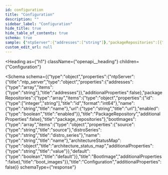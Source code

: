 ```yaml
---
id: configuration
title: "Configuration"
description: ""
sidebar_label: "Configuration"
hide_title: true
hide_table_of_contents: true
schema: true
sample: {"ntpServer":{"addresses":["string"]},"packageRepositories":[{"id":0,"name":"string","url":"string","enabled":true}],"bootImages":[{"source":"string","distroSeries":"string","name":"string","architectureStatusMap":{},"default":true}]}
custom_edit_url: null
---
```



<Heading
  as={"h1"}
  className={"openapi__heading"}
  children={"Configuration"}
>
</Heading>





<Schema
  schema={{"type":"object","properties":{"ntpServer":{"title":"ntp_server","type":"object","properties":{"addresses":{"type":"array","items":{"type":"string"},"title":"addresses"}},"additionalProperties":false},"packageRepositories":{"type":"array","items":{"type":"object","properties":{"id":{"type":["integer","string"],"title":"id","format":"int64"},"name":{"type":"string","title":"name"},"url":{"type":"string","title":"url"},"enabled":{"type":"boolean","title":"enabled"}},"title":"PackageRepository","additionalProperties":false},"title":"package_repositories"},"bootImages":{"type":"array","items":{"type":"object","properties":{"source":{"type":"string","title":"source"},"distroSeries":{"type":"string","title":"distro_series"},"name":{"type":"string","title":"name"},"architectureStatusMap":{"type":"object","title":"architecture_status_map","additionalProperties":{"type":"string","title":"value"}},"default":{"type":"boolean","title":"default"}},"title":"BootImage","additionalProperties":false},"title":"boot_images"}},"title":"Configuration","additionalProperties":false}}
  schemaType={"response"}
>
  
</Schema>
            